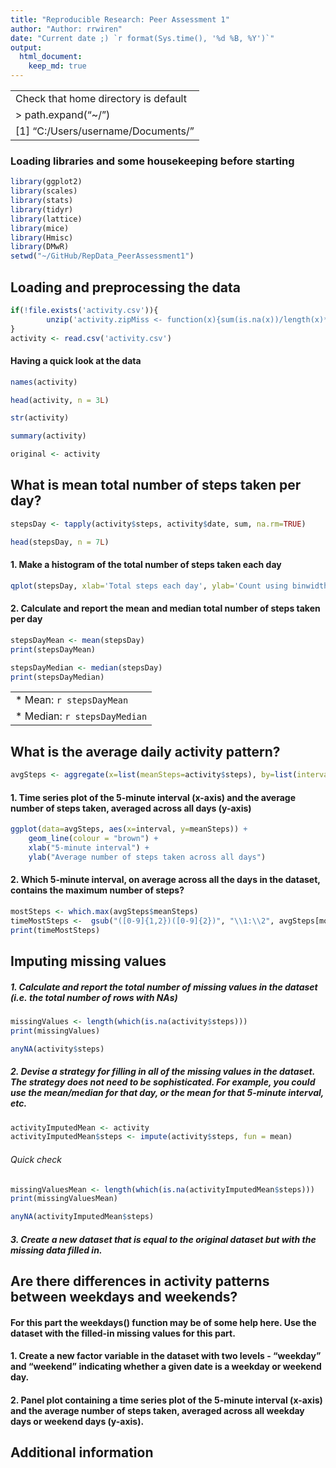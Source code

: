 ```yaml
---
title: "Reproducible Research: Peer Assessment 1"
author: "Author: rrwiren"
date: "Current date ;) `r format(Sys.time(), '%d %B, %Y')`"
output: 
  html_document:
    keep_md: true
---
```


---
Check that home directory is default
> path.expand("~/")
[1] "C:/Users/username/Documents/"
---

### Loading libraries and some housekeeping before starting

```r
library(ggplot2)
library(scales)
library(stats)
library(tidyr)
library(lattice)
library(mice)
library(Hmisc)
library(DMwR)
setwd("~/GitHub/RepData_PeerAssessment1")
```

## Loading and preprocessing the data

```r
if(!file.exists('activity.csv')){
        unzip('activity.zipMiss <- function(x){sum(is.na(x))/length(x)*100}p')
}
activity <- read.csv('activity.csv')
```
#### Having a quick look at the data

```r
names(activity)
```

```r
head(activity, n = 3L)
```

```r
str(activity)
```

```r
summary(activity)
```

```r
original <- activity
```

## What is mean total number of steps taken per day?

```r
stepsDay <- tapply(activity$steps, activity$date, sum, na.rm=TRUE)
```

```r
head(stepsDay, n = 7L)

```

#### 1. Make a histogram of the total number of steps taken each day

```r
qplot(stepsDay, xlab='Total steps each day', ylab='Count using binwidth = 1000', binwidth=1000)
```

#### 2. Calculate and report the mean and median total number of steps taken per day

```r
stepsDayMean <- mean(stepsDay)
print(stepsDayMean)
```
```r
stepsDayMedian <- median(stepsDay)
print(stepsDayMedian)
```

---
* Mean: `r stepsDayMean`
* Median:  `r stepsDayMedian`
---

## What is the average daily activity pattern?

```r
avgSteps <- aggregate(x=list(meanSteps=activity$steps), by=list(interval=activity$interval), FUN=mean, na.rm=TRUE)
```

#### 1. Time series plot of the 5-minute interval (x-axis) and the average number of steps taken, averaged across all days (y-axis)

```r
ggplot(data=avgSteps, aes(x=interval, y=meanSteps)) +
    geom_line(colour = "brown") +
    xlab("5-minute interval") +
    ylab("Average number of steps taken across all days") 
```

#### 2. Which 5-minute interval, on average across all the days in the dataset, contains the maximum number of steps?

```r
mostSteps <- which.max(avgSteps$meanSteps)
timeMostSteps <-  gsub("([0-9]{1,2})([0-9]{2})", "\\1:\\2", avgSteps[mostSteps,'interval'])
print(timeMostSteps)
```

## Imputing missing values

##### 1. Calculate and report the total number of missing values in the dataset (i.e. the total number of rows with NAs)

```r
missingValues <- length(which(is.na(activity$steps)))
print(missingValues)
```

```r
anyNA(activity$steps)
```

##### 2. Devise a strategy for filling in all of the missing values in the dataset. The strategy does not need to be sophisticated. For example, you could use the mean/median for that day, or the mean for that 5-minute interval, etc.

```r
activityImputedMean <- activity
activityImputedMean$steps <- impute(activity$steps, fun = mean)
```

###### Quick check

```r
missingValuesMean <- length(which(is.na(activityImputedMean$steps)))
print(missingValuesMean)
```

```r
anyNA(activityImputedMean$steps)
```

##### 3. Create a new dataset that is equal to the original dataset but with the missing data filled in.


## Are there differences in activity patterns between weekdays and weekends?

#### For this part the weekdays() function may be of some help here. Use the dataset with the filled-in missing values for this part.

#### 1. Create a new factor variable in the dataset with two levels - "weekday" and "weekend" indicating whether a given date is a weekday or weekend day.

#### 2. Panel plot containing a time series plot of the 5-minute interval (x-axis) and the average number of steps taken, averaged across all weekday days or weekend days (y-axis). 


## Additional information
